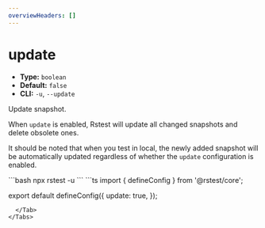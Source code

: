 ```yaml
---
overviewHeaders: []
---
```


# update

- **Type:** `boolean`
- **Default:** `false`
- **CLI:** `-u`, `--update`

Update snapshot.

When `update` is enabled, Rstest will update all changed snapshots and delete obsolete ones.

It should be noted that when you test in local, the newly added snapshot will be automatically updated regardless of whether the `update` configuration is enabled.


<Tabs defaultValue='rstest.config.ts'>
  <Tab label="CLI">
  ```bash
  npx rstest -u
  ```
  </Tab>
  <Tab label="rstest.config.ts">
```ts
import { defineConfig } from '@rstest/core';

export default defineConfig({
  update: true,
});
```
  </Tab>
</Tabs>
